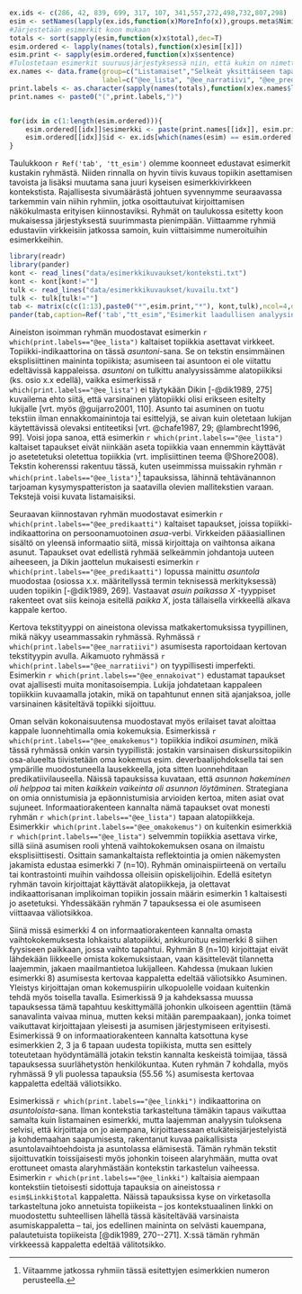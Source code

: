 ﻿

```r

ex.ids <- c(286, 42, 839, 699, 317, 107, 341,557,272,498,732,807,298)
esim <- setNames(lapply(ex.ids,function(x)MoreInfo(x)),groups.meta$Nimi)
#Järjestetään esimerkit koon mukaan
totals <- sort(sapply(esim,function(x)x$total),dec=T)
esim.ordered <- lapply(names(totals),function(x)esim[[x]])
esim.print <- sapply(esim.ordered,function(x)x$sentence)
#Tulostetaan esimerkit suuruusjärjestyksessä niin, että kukin on nimetty loogisesti
ex.names <- data.frame(group=c("Listamaiset","Selkeät yksittäiseen tapahtumaan keskittyvät narratiivit","asuin paikassa x","pari sanaa asumisesta","Linkki","yleistys","Ennakoivat","ennakoivien ja predikoivien välimaasto","oma kokemus","Yliopisto (maggy) tarjosi","Suurin osa opiskelijoista","Kontrasti","asunnon ja asumisen staattinen kuvailu"),
                       label=c("@ee_lista", "@ee_narratiivi", "@ee_predikaatti", "@ee_parisanaa", "@ee_linkki", "@ee_yleistys", "@ee_ennakoivat", "@ee_valimaasto", "@ee_omakokemus", "@ee_maggytarjosi", "@ee_suurionsa", "@ee_kontrasti", "@ee_staattinen"))
print.labels <- as.character(sapply(names(totals),function(x)ex.names$label[ex.names$group==x]))
print.names <- paste0("(",print.labels,")")


for(idx in c(1:length(esim.ordered))){
    esim.ordered[[idx]]$esimerkki <- paste(print.names[[idx]], esim.print[[idx]])
    esim.ordered[[idx]]$id <- ex.ids[which(names(esim) == esim.ordered[[idx]]$group)]
}

```

Taulukkoon `r Ref('tab', 'tt_esim')`  olemme koonneet edustavat esimerkit kustakin ryhmästä. 
Niiden rinnalla on hyvin tiivis kuvaus topiikin asettamisen tavoista ja lisäksi
muutama sana juuri kyseisen esimerkkivirkkeen kontekstista. Rajallisesta
sivumäärästä johtuen syvennymme seuraavassa tarkemmin vain niihin ryhmiin,
jotka osoittautuivat  kirjoittamisen näkökulmasta erityisen kiinnostaviksi.
Ryhmät on taulukossa esitetty koon mukaisessa järjestyksestä suurimmasta
pienimpään. Viittaamme ryhmiä edustaviin virkkeisiin jatkossa samoin, kuin 
viittaisimme numeroituihin esimerkkeihin.

```r

library(readr)
library(pander)
kont <- read_lines("data/esimerkkikuvaukset/konteksti.txt")
kont <- kont[kont!=""]
tulk <- read_lines("data/esimerkkikuvaukset/kuvailu.txt")
tulk <- tulk[tulk!=""]
tab <- matrix(c(c(1:13),paste0("*",esim.print,"*"), kont,tulk),ncol=4,dimnames=list(c(),c("Ryhmä","Topiikkia asettava virke", "Konteksti","Siirtymän toteutus")))
pander(tab,caption=Ref('tab',"tt_esim","Esimerkit laadullisen analyysin tuloksena syntyneistä ryhmistä"))


```


Aineiston isoimman ryhmän muodostavat esimerkin `r which(print.labels=="@ee_lista")` kaltaiset
topiikkia asettavat virkkeet. Topiikki-indikaattorina on tässä *asuntoni*-sana. Se on tekstin ensimmäinen eksplisiittinen maininta topiikista; asumiseen tai asuntoon ei ole viitattu edeltävissä kappaleissa. *asuntoni* on tulkittu analyysissämme alatopiikiksi (ks. osio x.x edellä), vaikka esimerkissä `r which(print.labels=="@ee_lista")` ei täytykään Dikin [-@dik1989, 275] kuvailema ehto siitä, että varsinainen ylätopiikki olisi erikseen esitelty lukijalle [vrt. myös @guijarro2001, 110]. Asunto tai asuminen on tuotu tekstiin ilman ennakkomainintoja tai esittelyjä, se aivan kuin oletetaan lukijan käytettävissä olevaksi entiteetiksi [vrt. @chafe1987, 29;  @lambrecht1996, 99]. Voisi jopa sanoa, että esimerkin `r which(print.labels=="@ee_lista")` kaltaiset tapaukset eivät niinkään aseta topiikkia vaan ennemmin käyttävät jo asetetetuksi oletettua topiikkia (vrt. implisiittinen teema @Shore2008). Tekstin koherenssi rakentuu tässä, kuten useimmissa muissakin ryhmän `r which(print.labels=="@ee_lista")`[^ryhmanum] tapauksissa, lähinnä tehtävänannon tarjoaman kysymyspatteriston ja saatavilla olevien mallitekstien varaan. Tekstejä voisi kuvata listamaisiksi.

[^ryhmanum]: Viitaamme jatkossa ryhmiin tässä esitettyjen esimerkkien numeron
perusteella.

Seuraavan kiinnostavan ryhmän muodostavat esimerkin `r which(print.labels=="@ee_predikaatti")` kaltaiset tapaukset, joissa topiikki-indikaattorina on persoonamuotoinen *asua*-verbi. Virkkeiden pääasiallinen sisältö on yleensä informaatio siitä, missä kirjoittaja on vaihtonsa aikana asunut. Tapaukset ovat edellistä ryhmää selkeämmin johdantoja uuteen aiheeseen, ja Dikin jaottelun mukaisesti esimerkin `r which(print.labels=="@ee_predikaatti")` lopussa mainittu *asuntola* muodostaa (osiossa x.x. määritellyssä termin teknisessä merkityksessä) uuden topiikin [-@dik1989, 269]. Vastaavat *asuin paikassa X* -tyyppiset rakenteet ovat siis keinoja esitellä *paikka X*, josta tällaisella virkkeellä alkava kappale kertoo. 

Kertova tekstityyppi on aineistona olevissa matkakertomuksissa tyypillinen, mikä näkyy useammassakin ryhmässä. Ryhmässä `r which(print.labels=="@ee_narratiivi")` asumisesta raportoidaan kertovan tekstityypin avulla. Aikamuoto ryhmässä `r which(print.labels=="@ee_narratiivi")`  on tyypillisesti imperfekti. Esimerkin `r which(print.labels=="@ee_ennakoivat")` edustamat tapaukset ovat ajallisesti muita monitasoisempia. Lukija johdatetaan kappaleen topiikkiin kuvaamalla jotakin, mikä on tapahtunut ennen sitä ajanjaksoa, jolle varsinainen käsiteltävä topiikki sijoittuu.

Oman selvän kokonaisuutensa muodostavat myös erilaiset tavat aloittaa kappale
luonnehtimalla omia kokemuksia. Esimerkissä `r which(print.labels=="@ee_omakokemus")` 
topiikkia indikoi *asuminen*, mikä tässä
ryhmässä onkin varsin tyypillistä: jostakin varsinaisen diskurssitopiikin
osa-alueelta tiivistetään oma kokemus esim. deverbaalijohdoksella tai sen
ympärille muodostuneella lausekkeella, jota sitten luonnehditaan
predikatiivilauseella. Näissä tapauksissa kuvataan, että *asunnon hakeminen oli
helppoa* tai miten *kaikkein vaikeinta oli asunnon löytäminen*. Strategiana on
omia onnistumisia ja epäonnistumisia arvioiden kertoa, miten asiat ovat
sujuneet. Informaatiorakenteen kannalta nämä tapaukset ovat monesti ryhmän 
`r which(print.labels=="@ee_lista")` tapaan alatopiikkeja. 
Esimerkki`r which(print.labels=="@ee_omakokemus")` on kuitenkin 
esimerkkiä `r which(print.labels=="@ee_lista")` selvemmin topiikkia asettava virke, sillä
siinä asumisen rooli yhtenä vaihtokokemuksen osana on ilmaistu
eksplisiittisesti. Osittain samankaltaista reflektointia ja omien näkemysten
jakamista edustaa esimerkki 7 (n=10). Ryhmän ominaispiirteenä on vertailu tai
kontrastointi muihin vaihdossa olleisiin opiskelijoihin. Edellä esitetyn ryhmän
tavoin kirjoittajat käyttävät alatopiikkeja, ja olettavat indikaattorisanan
implikoiman topiikin jossain määrin esimerkin 1 kaltaisesti jo asetetuksi.
Yhdessäkään ryhmän 7 tapauksessa ei ole asumiseen viittaavaa väliotsikkoa.


Siinä missä esimerkki 4 on informaatiorakenteen kannalta omasta vaihtokokemuksesta lohkaistu alatopiikki, ankkuroituu esimerkki 8 siihen fyysiseen paikkaan, jossa vaihto tapahtui. Ryhmän 8 (n=10) kirjoittajat eivät lähdekään liikkeelle omista kokemuksistaan, vaan käsittelevät tilannetta laajemmin, jakaen maailmantietoa lukijalleen. Kahdessa (mukaan lukien esimerkki 8) asumisesta kertovaa kappaletta edeltää väliotsikko Asuminen. Yleistys kirjoittajan oman kokemuspiirin ulkopuolelle voidaan kuitenkin tehdä myös toisella tavalla. Esimerkissä 9 ja kahdeksassa muussa tapauksessa tämä tapahtuu keskittymällä johonkin ulkoiseen agenttiin (tämä sanavalinta vaivaa minua, mutten keksi mitään parempaakaan), jonka toimet vaikuttavat kirjoittajaan yleisesti ja asumisen järjestymiseen erityisesti. Esimerkissä 9 on informaatiorakenteen kannalta katsottuna kyse esimerkkien 2, 3 ja 6 tapaan uudesta topiikista, mutta sen esittely toteutetaan hyödyntämällä jotakin tekstin kannalta keskeistä toimijaa, tässä tapauksessa suurlähetystön henkilökuntaa. Kuten ryhmän 7 kohdalla, myös ryhmässä 9 yli puolessa tapauksia (55.56 %) asumisesta kertovaa kappaletta edeltää väliotsikko.


Esimerkissä `r which(print.labels=="@ee_linkki")` indikaattorina on *asuntoloista*-sana. Ilman kontekstia
tarkasteltuna tämäkin tapaus vaikuttaa samalta kuin listamainen esimerkki, mutta laajemman analyysin tuloksena selvisi, että kirjoittaja on jo aiempana, kirjoittaessaan etukäteisjärjestelyistä ja kohdemaahan saapumisesta, rakentanut kuvaa paikallisista asuntolavaihtoehdoista ja asuntolassa elämisestä. Tämän ryhmän tekstit sijoittuvatkin toissijaisesti myös johonkin toiseen alaryhmään,
mutta ovat erottuneet omasta alaryhmästään kontekstin tarkastelun vaiheessa.
Esimerkin `r which(print.labels=="@ee_linkki")` kaltaisia aiempaan kontekstiin tietoisesti sidottuja
tapauksia on aineistossa `r esim$Linkki$total` kappaletta. Näissä tapauksissa kyse on 
virketasolla tarkasteltuna joko annetuista topiikeista -- jos kontekstuaalinen linkki on muodostettu suhteellisen lähellä tässä käsiteltävää varsinaista asumiskappaletta  -- tai, jos edellinen maininta on selvästi kauempana, palautetuista topiikeista [@dik1989, 270--271]. X:ssä tämän ryhmän virkkeessä kappaletta edeltää välitotsikko.


